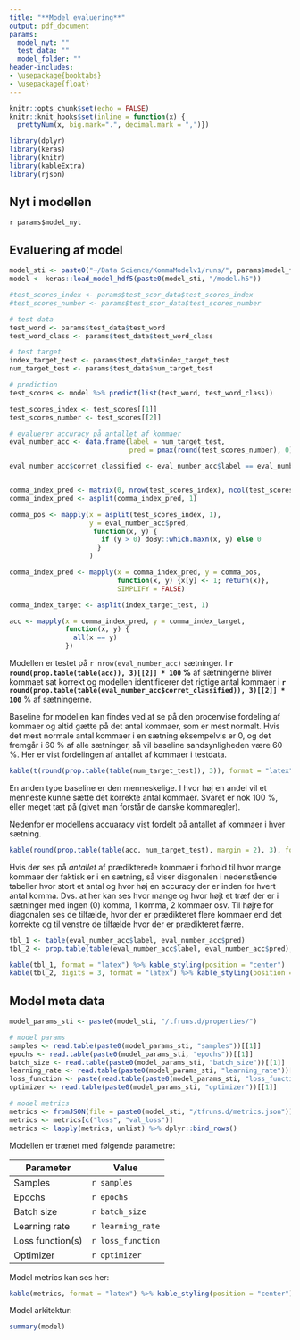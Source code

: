 ```yaml
---
title: "**Model evaluering**"
output: pdf_document
params:
  model_nyt: ""
  test_data: ""
  model_folder: ""
header-includes:
- \usepackage{booktabs}
- \usepackage{float}
---
```


```r
knitr::opts_chunk$set(echo = FALSE)
knitr::knit_hooks$set(inline = function(x) {
  prettyNum(x, big.mark=".", decimal.mark = ",")})

library(dplyr)
library(keras)
library(knitr)
library(kableExtra)
library(rjson)
```


## Nyt i modellen

`r params$model_nyt`


## Evaluering af model

```r
model_sti <- paste0("~/Data Science/KommaModelv1/runs/", params$model_folder)
model <- keras::load_model_hdf5(paste0(model_sti, "/model.h5"))
```


```r
#test_scores_index <- params$test_scor_data$test_scores_index
#test_scores_number <- params$test_scor_data$test_scores_number

# test data
test_word <- params$test_data$test_word
test_word_class <- params$test_data$test_word_class

# test target
index_target_test <- params$test_data$index_target_test
num_target_test <- params$test_data$num_target_test

# prediction
test_scores <- model %>% predict(list(test_word, test_word_class))

test_scores_index <- test_scores[[1]]
test_scores_number <- test_scores[[2]]

# evaluerer accuracy på antallet af kommaer
eval_number_acc <- data.frame(label = num_target_test,
                              pred = pmax(round(test_scores_number), 0))

eval_number_acc$corret_classified <- eval_number_acc$label == eval_number_acc$pred


comma_index_pred <- matrix(0, nrow(test_scores_index), ncol(test_scores_index))
comma_index_pred <- asplit(comma_index_pred, 1)

comma_pos <- mapply(x = asplit(test_scores_index, 1),
                    y = eval_number_acc$pred,
                     function(x, y) {
                       if (y > 0) doBy::which.maxn(x, y) else 0
                      }
                    )

comma_index_pred <- mapply(x = comma_index_pred, y = comma_pos,
                           function(x, y) {x[y] <- 1; return(x)},
                           SIMPLIFY = FALSE)

comma_index_target <- asplit(index_target_test, 1)

acc <- mapply(x = comma_index_pred, y = comma_index_target,
              function(x, y) {
                all(x == y)
              })
```


Modellen er testet på `r nrow(eval_number_acc)` sætninger. I **`r round(prop.table(table(acc)), 3)[[2]] * 100` %** af sætningerne bliver kommaet sat korrekt og modellen identificerer det rigtige antal kommaer i **`r round(prop.table(table(eval_number_acc$corret_classified)), 3)[[2]] * 100`** % af sætningerne. 

Baseline for modellen kan findes ved at se på den procenvise fordeling af kommaer og altid gætte på det antal kommaer, som er mest normalt. Hvis det mest normale antal kommaer i en sætning eksempelvis er 0, og det fremgår i 60 % af alle sætninger, så vil baseline sandsynligheden være 60 %. Her er vist fordelingen af antallet af kommaer i testdata.  
```r
kable(t(round(prop.table(table(num_target_test)), 3)), format = "latex") %>% kable_styling(position = "center")
```
En anden type baseline er den menneskelige. I hvor høj en andel vil et menneste kunne sætte det korrekte antal kommaer. Svaret er nok 100 %, eller meget tæt på (givet man forstår de danske kommaregler).  

Nedenfor er modellens accuaracy vist fordelt på antallet af kommaer i hver sætning.
```r
kable(round(prop.table(table(acc, num_target_test), margin = 2), 3), format = "latex") %>% kable_styling(position = "center")
```

  
Hvis der ses på *antallet* af prædikterede kommaer i forhold til hvor mange kommaer der faktisk er i en sætning, så viser diagonalen i nedenstående tabeller hvor stort et antal og hvor høj en accuracy der er inden for hvert antal komma. Dvs. at her kan ses hvor mange og hvor højt et træf der er i sætninger med ingen (0) komma, 1 komma, 2 kommaer osv. Til højre for diagonalen ses de tilfælde, hvor der er prædikteret flere kommaer end det korrekte og til venstre de tilfælde hvor der er prædikteret færre. 

```r
tbl_1 <- table(eval_number_acc$label, eval_number_acc$pred)
tbl_2 <- prop.table(table(eval_number_acc$label, eval_number_acc$pred), margin = 1)

kable(tbl_1, format = "latex") %>% kable_styling(position = "center")
kable(tbl_2, digits = 3, format = "latex") %>% kable_styling(position = "center")
```

\newpage

## Model meta data
```r
model_params_sti <- paste0(model_sti, "/tfruns.d/properties/")

# model params
samples <- read.table(paste0(model_params_sti, "samples"))[[1]]
epochs <- read.table(paste0(model_params_sti, "epochs"))[[1]]
batch_size <- read.table(paste0(model_params_sti, "batch_size"))[[1]]
learning_rate <- read.table(paste0(model_params_sti, "learning_rate"))[[1]]
loss_function <- paste(read.table(paste0(model_params_sti, "loss_function"))[[1]], collapse = ", ")
optimizer <- read.table(paste0(model_params_sti, "optimizer"))[[1]]

# model metrics
metrics <- fromJSON(file = paste0(model_sti, "/tfruns.d/metrics.json"))
metrics <- metrics[c("loss", "val_loss")]
metrics <- lapply(metrics, unlist) %>% dplyr::bind_rows()
```

Modellen er trænet med følgende parametre:

Parameter | Value
----------|----------
Samples | `r samples`
Epochs  | `r epochs`
Batch size | `r batch_size`
Learning rate | `r learning_rate`
Loss function(s) | `r loss_function`
Optimizer | `r optimizer`


Model metrics kan ses her:
```r
kable(metrics, format = "latex") %>% kable_styling(position = "center")
```


Model arkitektur:
```r
summary(model)
```


